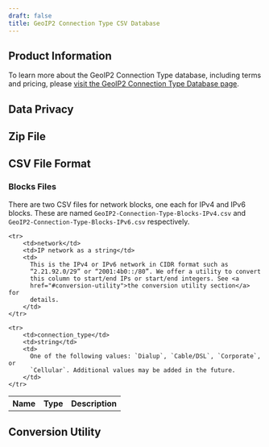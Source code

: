 ```yaml
---
draft: false
title: GeoIP2 Connection Type CSV Database
---
```



<Intro />

## Product Information

To learn more about the GeoIP2 Connection Type database, including terms and
pricing, please
[visit the GeoIP2 Connection Type Database page](https://www.maxmind.com/en/geoip2-connection-type-database). 

## Data Privacy

<DataPrivacy />

## Zip File

<ZipFileContent product-name="GeoIP2-Connection-Type" />

## CSV File Format

<FileFormat />

### Blocks Files

There are two CSV files for network blocks, one each for IPv4 and IPv6 blocks.
These are named `GeoIP2-Connection-Type-Blocks-IPv4.csv` and
`GeoIP2-Connection-Type-Blocks-IPv6.csv` respectively.

<table>
  <tbody>
    <tr>
        <th>Name</th>
        <th>Type</th>
        <th>Description</th>
    </tr>

    <tr>
        <td>network</td>
        <td>IP network as a string</td>
        <td>
          This is the IPv4 or IPv6 network in CIDR format such as
          “2.21.92.0/29” or “2001:4b0::/80”. We offer a utility to convert
          this column to start/end IPs or start/end integers. See <a
          href="#conversion-utility">the conversion utility section</a> for
          details.
        </td>
    </tr>

    <tr>
        <td>connection_type</td>
        <td>string</td>
        <td>
          One of the following values: `Dialup`, `Cable/DSL`, `Corporate`, or
          `Cellular`. Additional values may be added in the future.
        </td>
    </tr>
  </tbody>
</table>

## Conversion Utility

<ConversionUtility />
